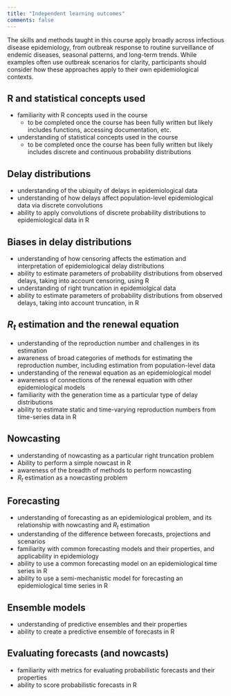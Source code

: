```yaml
---
title: "Independent learning outcomes"
comments: false
---
```


The skills and methods taught in this course apply broadly across infectious disease epidemiology, from outbreak response to routine surveillance of endemic diseases, seasonal patterns, and long-term trends. While examples often use outbreak scenarios for clarity, participants should consider how these approaches apply to their own epidemiological contexts.

## R and statistical concepts used

- familiarity with R concepts used in the course
  - to be completed once the course has been fully written but likely includes functions, accessing documentation, etc.
- understanding of statistical concepts used in the course
  - to be completed once the course has been fully written but likely includes discrete and continuous probability distributions

## Delay distributions

- understanding of the ubiquity of delays in epidemiological data
- understanding of how delays affect population-level epidemiological data via discrete convolutions
- ability to apply convolutions of discrete probability distributions to epidemiological data in R

## Biases in delay distributions

- understanding of how censoring affects the estimation and interpretation of epidemiological delay distributions
- ability to estimate parameters of probability distributions from observed delays, taking into account censoring, using R
- understanding of right truncation in epidemiolgical data
- ability to estimate parameters of probability distributions from observed delays, taking into account truncation, in R
  
## $R_t$ estimation and the renewal equation

- understanding of the reproduction number and challenges in its estimation
- awareness of broad categories of methods for estimating the reproduction number, including estimation from population-level data
- understanding of the renewal equation as an epidemiological model
- awareness of connections of the renewal equation with other epidemiological models
- familiarity with the generation time as a particular type of delay distributions
- ability to estimate static and time-varying reproduction numbers from time-series data in R

## Nowcasting

- understanding of nowcasting as a particular right truncation problem
- Ability to perform a simple nowcast in R
- awareness of the breadth of methods to perform nowcasting
- $R_t$ estimation as a nowcasting problem

## Forecasting

- understanding of forecasting as an epidemiological problem, and its relationship with nowcasting and $R_t$ estimation
- understanding of the difference between forecasts, projections and scenarios
- familiarity with common forecasting models and their properties, and applicability in epidemiology
- ability to use a common forecasting model on an epidemiological time series in R
- ability to use a semi-mechanistic model for forecasting an epidemiological time series in R

## Ensemble models

- understanding of predictive ensembles and their properties
- ability to create a predictive ensemble of forecasts in R

## Evaluating forecasts (and nowcasts)

- familiarity with metrics for evaluating probabilistic forecasts and their properties
- ability to score probabilistic forecasts in R
